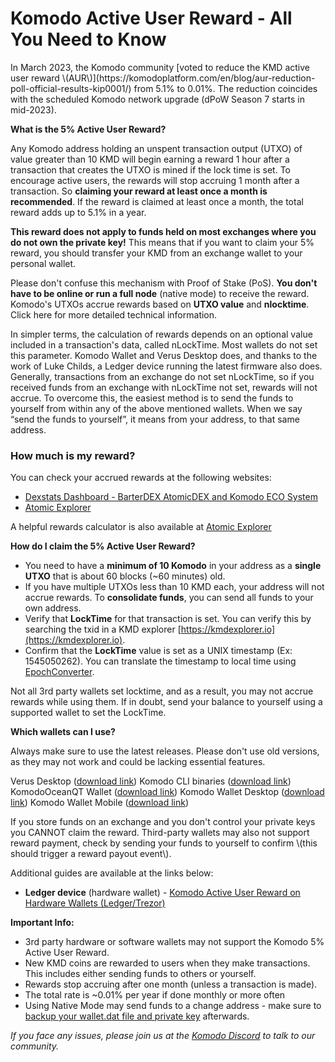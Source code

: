 

# Komodo Active User Reward - All You Need to Know

<Note type="info">
In March 2023, the Komodo community [voted to reduce the KMD active user reward \(AUR\)](https://komodoplatform.com/en/blog/aur-reduction-poll-official-results-kip0001/) from 5.1% to 0.01%. The reduction coincides with the scheduled Komodo network upgrade (dPoW Season 7 starts in mid-2023).
</Note>

**What is the 5% Active User Reward?**

Any Komodo address holding an unspent transaction output \(UTXO\) of value greater than 10 KMD will begin earning a reward 1 hour after a transaction that creates the UTXO is mined if the lock time is set. To encourage active users, the rewards will stop accruing 1 month after a transaction. So **claiming your reward at least once a month is recommended**. If the reward is claimed at least once a month, the total reward adds up to 5.1% in a year.

**This reward does not apply to funds held on most exchanges where you do not own the private key!** This means that if you want to claim your 5% reward, you should transfer your KMD from an exchange wallet to your personal wallet.

<OptimizedImage title="Komodo Active User Reward - All You Need to Know" src={activeUserReward1} classNaming="w-full" alt="Komodo Active User Reward - All You Need to Know" />

Please don't confuse this mechanism with Proof of Stake (PoS). **You don't have to be online or run a full node** (native mode) to receive the reward. Komodo's UTXOs accrue rewards based on **UTXO value** and **nlocktime**. Click here for more detailed technical information.

In simpler terms, the calculation of rewards depends on an optional value included in a transaction's data, called nLockTime. Most wallets do not set this parameter. Komodo Wallet and Verus Desktop does, and thanks to the work of Luke Childs, a Ledger device running the latest firmware also does. Generally, transactions from an exchange do not set nLockTime, so if you received funds from an exchange with nLockTime not set, rewards will not accrue. To overcome this, the easiest method is to send the funds to yourself from within any of the above mentioned wallets. When we say “send the funds to yourself”, it means from your address, to that same address.

### How much is my reward?

<OptimizedImage title="Komodo Active User Reward - All You Need to Know" src={activeUserReward2} classNaming="w-full" alt="Komodo Active User Reward - All You Need to Know" />

You can check your accrued rewards at the following websites:
* [Dexstats Dashboard - BarterDEX AtomicDEX and Komodo ECO System](https://dexstats.info/rewards.php)
* [Atomic Explorer](https://www.atomicexplorer.com/#/rewards)

A helpful rewards calculator is also available at [Atomic Explorer](https://www.atomicexplorer.com/#/rewards-calc)

**How do I claim the 5% Active User Reward?**
* You need to have a **minimum of 10 Komodo** in your address as a **single UTXO** that is about 60 blocks \(~60 minutes\) old.
* If you have multiple UTXOs less than 10 KMD each, your address will not accrue rewards. To **consolidate funds**, you can send all funds to your own address.
* Verify that **LockTime** for that transaction is set. You can verify this by searching the txid in a KMD explorer [https://kmdexplorer.io](https://kmdexplorer.io).
* Confirm that the **LockTime** value is set as a UNIX timestamp (Ex: 1545050262). You can translate the timestamp to local time using [EpochConverter](https://www.epochconverter.com/).

<OptimizedImage title="Komodo Active User Reward - All You Need to Know" src={activeUserReward3} classNaming="w-full" alt="Komodo Active User Reward - All You Need to Know" />

<Note type="info">
Not all 3rd party wallets set locktime, and as a result, you may not accrue rewards while using them. If in doubt, send your balance to yourself using a supported wallet to set the LockTime.
</Note>

**Which wallets can I use?**

Always make sure to use the latest releases. Please don't use old versions, as they may not work and could be lacking essential features.

Verus Desktop \([download link](https://veruscoin.io/wallet.html)\)
Komodo CLI binaries \([download link](https://github.com/KomodoPlatform/komodo/releases)\)
KomodoOceanQT Wallet \([download link](https://github.com/DeckerSU/KomodoOcean/releases)\)
Komodo Wallet Desktop \([download link](https://github.com/KomodoPlatform/atomicDEX-Pro/releases)\)
Komodo Wallet Mobile \([download link](https://atomicdex.io/)\)

<Note type="warning">
If you store funds on an exchange and you don't control your private keys you CANNOT claim the reward. Third-party wallets may also not support reward payment, check by sending your funds to yourself to confirm \(this should trigger a reward payout event\).
</Note>

Additional guides are available at the links below:
* **Ledger device** \(hardware wallet\) - [Komodo Active User Reward on Hardware Wallets \(Ledger/Trezor\)](https://forum.komodoplatform.com/t/komodo-5-active-user-reward-on-hardware-wallets-ledger-trezor/446)

**Important Info:**
* 3rd party hardware or software wallets may not support the Komodo 5% Active User Reward.
* New KMD coins are rewarded to users when they make transactions. This includes either sending funds to others or yourself.
* Rewards stop accruing after one month (unless a transaction is made).
* The total rate is ~0.01% per year if done monthly or more often
* Using Native Mode may send funds to a change address - make sure to [backup your wallet.dat file and private key](https://forum.komodoplatform.com/t/securing-komodo-wallet-dat-file-with-encryption/443) afterwards.

_If you face any issues, please join us at the [Komodo Discord](https://komodoplatform.com/discord) to talk to our community._